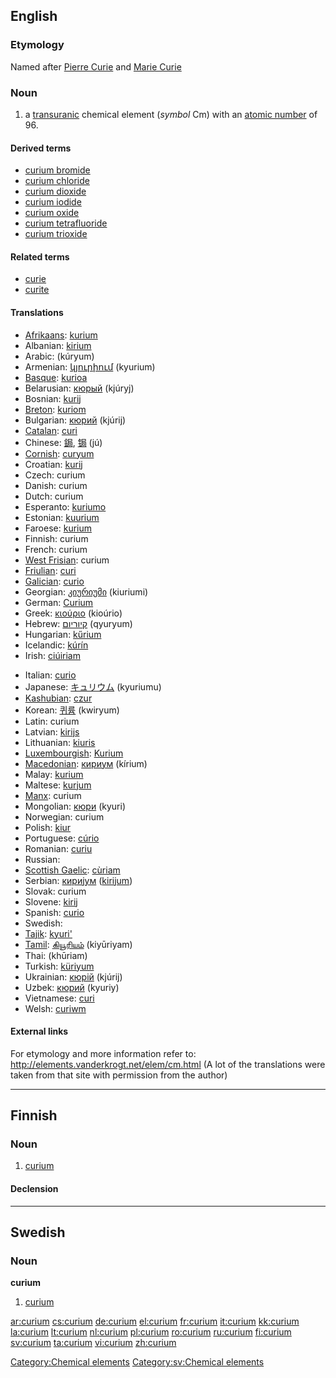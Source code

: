 {{also|Curium}}
==English==
{{elements|Cm|americium|Am|berkelium|Bk}}

===Etymology===
Named after [[w:Pierre Curie|Pierre Curie]] and [[w:Marie Curie|Marie Curie]]

===Noun===
{{en-noun|-}}
{{wikipedia}}

# a [[transuranic]] chemical element (''symbol'' Cm) with an [[atomic number]] of 96.

====Derived terms====
* [[curium bromide]]
* [[curium chloride]]
* [[curium dioxide]]
* [[curium iodide]]
* [[curium oxide]]
* [[curium tetrafluoride]]
* [[curium trioxide]]

====Related terms====
* [[curie]]
* [[curite]]

====Translations====
{{top}}
* [[Afrikaans]]: [[kurium]]
* Albanian: [[kirium]]
* Arabic: {{Arab|[[كوريوم]]}} (kúryum) {{m}}
* Armenian: [[կյուրիում]] (kyurium)
* [[Basque]]: [[kurioa]]
* Belarusian: [[кюрый]] (kjúryj) {{m}}
* Bosnian: [[kurij]]
* [[Breton]]: [[kuriom]]
* Bulgarian: [[кюрий]] (kjúrij) {{m}}
* [[Catalan]]: [[curi]]
* Chinese: [[鋦]], [[锔]] (jú)
* [[Cornish]]: [[curyum]]
* Croatian: [[kurij]]
* Czech: curium
* Danish: curium
* Dutch: curium {{n}}
* Esperanto: [[kuriumo]]
* Estonian: [[kuurium]]
* Faroese: [[kurium]]
* Finnish: curium
* French: curium {{m}}
* [[West Frisian]]: curium
* [[Friulian]]: [[curi]]
* [[Galician]]: [[curio]]
* Georgian: [[კიურიუმი]] (kiuriumi)
* German: [[Curium]] {{n}}
* Greek: [[κιούριο]] (kioúrio) {{n}}
* Hebrew: [[קיוריום]] (qyuryum)
* Hungarian: [[kűrium]]
* Icelandic: [[kúrín]]
* Irish: [[ciúiriam]]
{{mid}}
* Italian: [[curio#Italian|curio]] {{m}}
* Japanese: [[キュリウム]] (kyuriumu)
* [[Kashubian]]: [[czur]]
* Korean: [[퀴륨]] (kwiryum)
* Latin: curium
* Latvian: [[kirijs]]
* Lithuanian: [[kiuris]]
* [[Luxembourgish]]: [[Kurium]]
* [[Macedonian]]: [[кириум]] (kírium) {{m}}
* Malay: [[kurium]]
* Maltese: [[kurjum]]
* [[Manx]]: curium
* Mongolian: [[кюри]] (kyuri)
* Norwegian: curium
* Polish: [[kiur]] {{m}}
* Portuguese: [[cúrio]] {{m}}
* Romanian: [[curiu]] {{n}}
* Russian: {{t|ru|кюрий|tr=kjúrij|m}}
* [[Scottish Gaelic]]: [[cùriam]]
* Serbian: [[кириjум]] ([[kirijum]]) {{m}}
* Slovak: curium
* Slovene: [[kirij]]
* Spanish: [[curio#Spanish|curio]] {{m}}
* Swedish: {{t|sv|curium|n}}
* [[Tajik]]: [[kyuri']]
* [[Tamil]]: [[கியூரியம்]] (kiyūriyam)
* Thai: {{Thai|[[คูเรียม]]}} (khūriam)
* Turkish: [[küriyum]]
* Ukrainian: [[кюрiй]] (kjúrij) {{m}}
* Uzbek: [[кюрий]] (kyuriy)
* Vietnamese: [[curi]]
* Welsh: [[curiwm]]
{{bottom}}

====External links====
For etymology and more information refer to:
http://elements.vanderkrogt.net/elem/cm.html
(A lot of the translations were taken from that site with permission from the author)

[[Category:Chemical elements]]

----

==Finnish==
{{wikipedia|lang=fi}}

===Noun===
{{infl|fi|noun}}

# {{chemical element|lang=fi}} [[#English|curium]]

====Declension====
{{fi-decl-tuoli|curium|np=1}}

----

==Swedish==

===Noun===
{{sv-noun-unc-irreg-n|2=curiumet}}
'''curium''' {{n}}

# [[#English|curium]]

[[Category:sv:Chemical elements]]

[[ar:curium]]
[[cs:curium]]
[[de:curium]]
[[el:curium]]
[[fr:curium]]
[[it:curium]]
[[kk:curium]]
[[la:curium]]
[[lt:curium]]
[[nl:curium]]
[[pl:curium]]
[[ro:curium]]
[[ru:curium]]
[[fi:curium]]
[[sv:curium]]
[[ta:curium]]
[[vi:curium]]
[[zh:curium]]